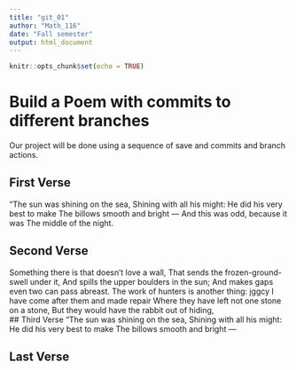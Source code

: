 ```yaml
---
title: "git_01"
author: "Math_116"
date: "Fall semester"
output: html_document
---
```


```r
knitr::opts_chunk$set(echo = TRUE)
```
# Build a Poem with commits to different branches
Our project will be done using a sequence of save and commits and branch actions.
<!-- Do not modify or change any text in "!--" bracketed areas such as this --- these are instructions to
you, if you change any of this the git program will notice it and compromise your git merging strategy !-->

## First Verse 
<!--Put the first five lines of a poem by Lewis Carrol in this section!--> "The sun was shining on the sea,
      Shining with all his might:
He did his very best to make
      The billows smooth and bright —
And this was odd, because it was
      The middle of the night.


## Second Verse
<!--Put the first five lines of a poem by Robert Frost here!-->Something there is that doesn’t love a wall,
That sends the frozen-ground-swell under it,
And spills the upper boulders in the sun;
And makes gaps even two can pass abreast.
The work of hunters is another thing:  jggcy
I have come after them and made repair
Where they have left not one stone on a stone,
But they would have the rabbit out of hiding,   
## Third Verse
<!--Put the first two verses of The Walrus and the Carpenter here!-->"The sun was shining on the sea,
      Shining with all his might:
He did his very best to make
      The billows smooth and bright —


## Last Verse
<!--Put a short poem you created using chatGPT of 20 to 30 lines,here!-->
